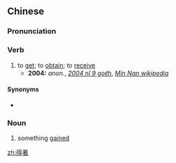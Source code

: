 {{also|得着}}
==Chinese==
{{zh-forms|to obtain|to obtain|s=得着}}

===Pronunciation===
{{zh-pron
|m=dézháo
|c=dak1 zoek6
|h=pfs=tet-chho̍k/tet-tó/tet-tiàu
|mn=tit-tio̍h
|cat=v,n
}}

===Verb===
{{zh-verb}}

# to [[get]]; to [[obtain]]; to [[receive]]
#* '''2004:''' ''anon.'', ''[[:zh-min-nan:w:2004 nî 9 goe̍h|2004 nî 9 goe̍h]]'', ''[[:zh-min-nan:w:|Min Nan wikipedia]]''
#*: {{zh-x|目前 這個 消息 已經 得著 美國 白宮 發言人 的 證實。|This news has now '''received''' confirmation from the U.S. whitehouse spokesman.|MN|tr=Bo̍k-chiân chit-ê siau-sit í-keng '''tit-tio̍h''' Bí-kok Pe̍k-kiong hoat-giân-jîn ê chèng-si̍t.}}

====Synonyms====
* {{zh-l|得到}}

===Noun===
{{zh-noun}}

# something [[gain]]ed {{gloss|usually intangible}}
#: {{zh-x|做 義工 的 得著{zháo}|'''something gained''' from being a volunteer}}

[[zh:得著]]